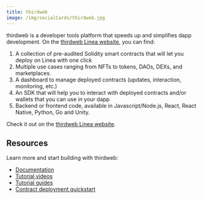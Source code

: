 ```yaml
---
title: thirdweb
image: /img/socialCards/thirdweb.jpg
---
```


thirdweb is a developer tools platform that speeds up and simplifies dapp development. On the 
[thirdweb Linea website](https://thirdweb.com/linea), you can find:

1. A collection of pre-audited Solidity smart contracts that will let you deploy on Linea with 
one click
2. Multiple use cases ranging from NFTs to tokens, DAOs, DEXs, and marketplaces.
3. A dashboard to manage deployed contracts (updates, interaction, monitoring, etc.)
4. An SDK that will help you to interact with deployed contracts and/or wallets that you can use 
in your dapp
5. Backend or frontend code, available in Javascript/Node.js, React, React Native, Python, Go and 
Unity.

Check it out on the [thirdweb Linea website](https://thirdweb.com/linea).

## Resources

Learn more and start building with thirdweb:

- [Documentation](https://portal.thirdweb.com)
- [Tutorial videos](https://youtube.com/thirdweb)
- [Tutorial guides](https://blog.thirdweb.com/guides)
- [Contract deployment quickstart](../../quickstart/deploy-smart-contract/thirdweb.mdx)
